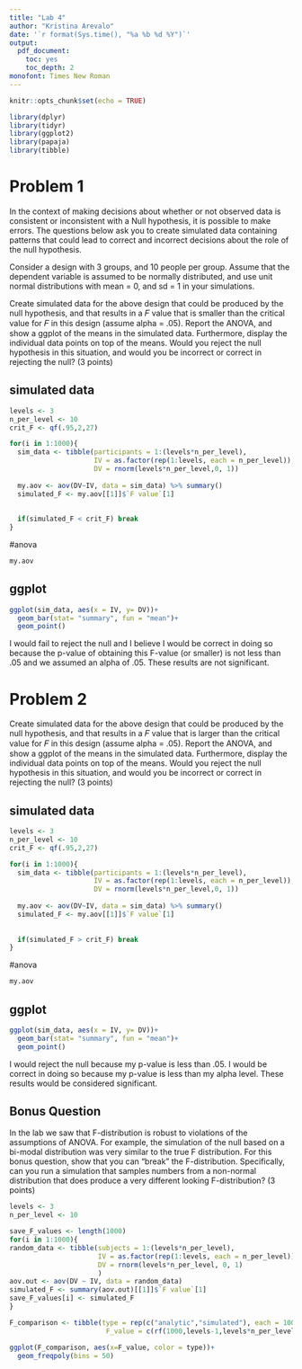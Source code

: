 ```yaml
---
title: "Lab 4"
author: "Kristina Arevalo"
date: '`r format(Sys.time(), "%a %b %d %Y")`'
output: 
  pdf_document:
    toc: yes 
    toc_depth: 2
monofont: Times New Roman
---
```



```r
knitr::opts_chunk$set(echo = TRUE)
```

```r
library(dplyr)
library(tidyr)
library(ggplot2)
library(papaja)
library(tibble)
```

\newpage
# Problem 1
In the context of making decisions about whether or not observed data is consistent or inconsistent with a Null hypothesis, it is possible to make errors. The questions below ask you to create simulated data containing patterns that could lead to correct and incorrect decisions about the role of the null hypothesis.

Consider a design with 3 groups, and 10 people per group. Assume that the dependent variable is assumed to be normally distributed, and use unit normal distributions with mean = 0, and sd = 1 in your simulations.

Create simulated data for the above design that could be produced by the null hypothesis, and that results in a 𝐹 value that is smaller than the critical value for 𝐹 in this design (assume alpha = .05). Report the ANOVA, and show a ggplot of the means in the simulated data. Furthermore, display the individual data points on top of the means. Would you reject the null hypothesis in this situation, and would you be incorrect or correct in rejecting the null? (3 points)

## simulated data
```r

levels <- 3
n_per_level <- 10
crit_F <- qf(.95,2,27)

for(i in 1:1000){
  sim_data <- tibble(participants = 1:(levels*n_per_level),
                     IV = as.factor(rep(1:levels, each = n_per_level)),
                     DV = rnorm(levels*n_per_level,0, 1))
  
  my.aov <- aov(DV~IV, data = sim_data) %>% summary()
  simulated_F <- my.aov[[1]]$`F value`[1]
  
  
  if(simulated_F < crit_F) break 
}
```

#anova
```r
my.aov
```

## ggplot
```r
ggplot(sim_data, aes(x = IV, y= DV))+
  geom_bar(stat= "summary", fun = "mean")+
  geom_point()
```

I would fail to reject the null and I believe I would be correct in doing so because the p-value of obtaining this F-value (or smaller) is not less than .05 and we assumed an alpha of .05. These results are not significant. 

# Problem 2
Create simulated data for the above design that could be produced by the null hypothesis, and that results in a 𝐹 value that is larger than the critical value for 𝐹 in this design (assume alpha = .05). Report the ANOVA, and show a ggplot of the means in the simulated data. Furthermore, display the individual data points on top of the means. Would you reject the null hypothesis in this situation, and would you be incorrect or correct in rejecting the null? (3 points)

## simulated data
```r

levels <- 3
n_per_level <- 10
crit_F <- qf(.95,2,27)

for(i in 1:1000){
  sim_data <- tibble(participants = 1:(levels*n_per_level),
                     IV = as.factor(rep(1:levels, each = n_per_level)),
                     DV = rnorm(levels*n_per_level,0, 1))
  
  my.aov <- aov(DV~IV, data = sim_data) %>% summary()
  simulated_F <- my.aov[[1]]$`F value`[1]
  
  
  if(simulated_F > crit_F) break 
}
```

#anova
```r
my.aov
```

## ggplot
```r
ggplot(sim_data, aes(x = IV, y= DV))+
  geom_bar(stat= "summary", fun = "mean")+
  geom_point()
```
I would reject the null because my p-value is less than .05. I would be correct in doing so because my p-value is less than my alpha level. These results would be considered significant. 

## Bonus Question

In the lab we saw that F-distribution is robust to violations of the assumptions of ANOVA. For example, the simulation of the null based on a bi-modal distribution was very similar to the true F distribution. For this bonus question, show that you can “break” the F-distribution. Specifically, can you run a simulation that samples numbers from a non-normal distribution that does produce a very different looking F-distribution? (3 points)

```r

levels <- 3
n_per_level <- 10

save_F_values <- length(1000)
for(i in 1:1000){
random_data <- tibble(subjects = 1:(levels*n_per_level),
                      IV = as.factor(rep(1:levels, each = n_per_level)),
                      DV = rnorm(levels*n_per_level, 0, 1)
                      )
aov.out <- aov(DV ~ IV, data = random_data)
simulated_F <- summary(aov.out)[[1]]$`F value`[1]
save_F_values[i] <- simulated_F
}

F_comparison <- tibble(type = rep(c("analytic","simulated"), each = 1000),
                        F_value = c(rf(1000,levels-1,levels*n_per_level),save_F_values))

ggplot(F_comparison, aes(x=F_value, color = type))+
  geom_freqpoly(bins = 50)
```


